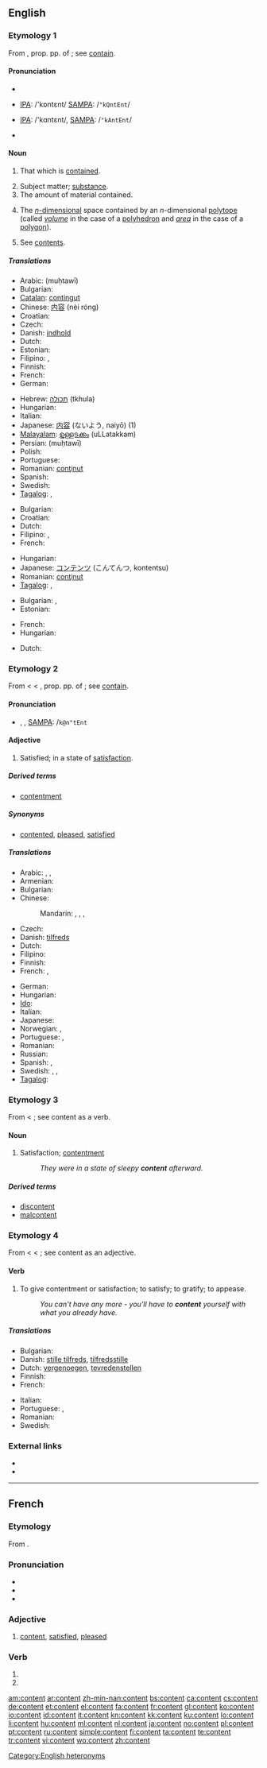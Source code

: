 {{wikipedia}}
==English==

===Etymology 1===
From {{etyl|la}} {{term|contentus||satisfied, content}}, prop. pp. of {{term|continere||to hold in, contain}}; see [[contain]].

====Pronunciation====
* {{enPR|kŏn'tĕnt}}
* {{a|RP}} [[IPA]]: /'kɒntɛnt/  [[SAMPA]]: /<tt>"kQntEnt</tt>/
* {{a|US}} [[IPA]]: /'kɑntɛnt/, [[SAMPA]]: /<tt>"kAntEnt</tt>/
* {{audio|en-us-content.ogg|Audio (US)}}

====Noun====
{{en-noun|s|-}}

# {{uncountable}} That which is [[contain]]ed.
# Subject matter; [[substance]].
# The amount of material contained.
# {{mathematics}} The [[n-dimensional|''n''-dimensional]] space contained by an ''n''-dimensional [[polytope]] (called ''[[volume]]'' in the case of a [[polyhedron]] and ''[[area]]'' in the case of a [[polygon]]).
# See [[contents]].

=====Translations=====
{{trans-top|that which is contained}}
* Arabic: {{Arab|[[محتوى]]}} (muḥtawī)
* Bulgarian: {{t|bg|съдържание|n}}
* [[Catalan]]: [[contingut]] {{m}}
* Chinese: [[内容]] (nèi róng)
* Croatian: {{t+|hr|sadržaj|m|alt=sȁdržāj}}
* Czech: {{t-|cs|obsah|m}}
* Danish: [[indhold]] {{n}}
* Dutch: {{t+|nl|inhoud|m}}
* Estonian: {{t-|et|sisu}}
* Filipino: {{tø|fil|laman}},  {{tø|fil|nilalaman}}
* Finnish: {{t-|fi|sisältö}}
* French: {{t+|fr|contenu|m}}
* German: {{t+|de|Inhalt|m}}
{{trans-mid}}
* Hebrew: [[תכולה]] (tkhula) {{f}}
* Hungarian: {{t+|hu|tartalom}}
* Italian: {{t+|it|contenuto|m}}
* Japanese: [[内容]] (ないよう, naiyō) (1)
* [[Malayalam]]: [[ഉള്ളടക്കം]] (uLLatakkam)
* Persian: {{fa-Arab|[[محتوی]]}} (muḥtawī)
* Polish: {{t+|pl|zawartość|f}}
* Portuguese: {{t+|pt|conteúdo|m}}
* Romanian: [[conţinut]] {{n}}
* Spanish: {{t-|es|contenido|m}}
* Swedish: {{t+|sv|innehåll|n}}
* [[Tagalog]]: {{t-|tl|laman|xs=Tagalog}},  {{t|tl|nilalaman|xs=Tagalog}}
{{trans-bottom}}

{{trans-top|subject matter}}
* Bulgarian: {{t|bg|същност|f}}
* Croatian: {{t+|hr|sadržaj|m|alt=sȁdržāj}}
* Dutch: {{t+|nl|inhoud|m}}
* Filipino: {{tø|fil|laman}},  {{tø|fil|nilalaman}}
* French: {{t+|fr|contenu|m}}
{{trans-mid}}
* Hungarian: {{t+|hu|tartalom}}
* Japanese: [[コンテンツ]] (こんてんつ, kontentsu)
* Romanian: [[conţinut]] {{n}}
* [[Tagalog]]: {{t-|tl|laman|xs=Tagalog}},  {{t|tl|nilalaman|xs=Tagalog}}
{{trans-bottom}}

{{trans-top|the amount of material contained}}
* Bulgarian: {{t|bg|вместимост|f}},  {{t|bg|капацитет|m}}
* Estonian: {{t|et|sisaldus}}
{{trans-mid}}
* French: {{t+|fr|contenu|m}}
* Hungarian: {{t+|hu|tartalom}}
{{trans-bottom}}

{{trans-top|mathematics: space contained by a polytope}}
* Dutch: {{t+|nl|inhoud|m}}
{{trans-mid}}
{{trans-bottom}}

===Etymology 2===
From {{etyl|enm}} < {{etyl|fro}} {{term|content|lang=fro}} < {{etyl|la}} {{term|contentus||satisfied, content}}, prop. pp. of {{term|continere||to hold in, contain}}; see [[contain]].

====Pronunciation====
* {{enPR|kəntĕnt'}}, {{IPA|/kən'tɛnt/}}, [[SAMPA]]: /<tt>k@n"tEnt</tt>

====Adjective====
{{en-adj}}

# {{context|used only as a copula with '''be'''}} Satisfied; in a state of [[satisfaction]].

=====Derived terms=====
* [[contentment]]

=====Synonyms=====
* {{sense|satisfied}} [[contented]], [[pleased]], [[satisfied]]

=====Translations=====
{{trans-top|satisfied}}
* Arabic: {{t|ar|مبصوط|tr=mabSuuT}},  {{t|ar|قانع|tr=faani`}},  {{t|ar|محتوى|tr=muHtawaa}}
* Armenian: {{t-|hy|գոհ|tr=goh}}
* Bulgarian: {{t|bg|доволен}}
* Chinese:
*: Mandarin: {{t-|cmn|滿足|sc=Hani}},  {{t-|cmn|满足|tr=mǎnzú|sc=Hani}},  {{t-|cmn|滿意|sc=Hani}},  {{t-|cmn|满意|tr=mǎnyì|sc=Hani}}
* Czech: {{t-|cs|spokojený|m}}
* Danish: [[tilfreds]]
* Dutch: {{t+|nl|tevreden}}
* Filipino: {{tø|fil|kuntento}}
* Finnish: {{t+|fi|tyytyväinen}}
* French: {{t+|fr|content|m}}, {{t+|fr|contente|f}}
{{trans-mid}}
* German: {{t+|de|zufrieden}}
* Hungarian: {{elégedett}}
* [[Ido]]: {{t+|io|kontenta|xs=Ido}}
* Italian: {{t+|it|contento}}
* Japanese: {{qualifier|verb}} {{t|ja|満足している|tr=manzoku shite iru}}
* Norwegian: {{t|no|fornøyd}},  {{t|no|tilfreds}}
* Portuguese: {{t+|pt|contente}}, {{t+|pt|satisfeito}}
* Romanian: {{t-|ro|mulţumit}}
* Russian: {{t+|ru|довольный|tr=dovól'nyj}}
* Spanish: {{t-|es|contento|m}},{{t-|es|contenta|f}}
* Swedish: {{t+|sv|nöjd}}, {{t+|sv|tillfreds}}, {{t+|sv|tillfredsställd}}
* [[Tagalog]]: {{t|tl|kuntento|xs=Tagalog}}
{{trans-bottom}}

===Etymology 3===
From {{etyl|fro}} {{term|contente||content, contentment}} < {{term|contenter}}; see content as a verb.

====Noun====
{{en-noun}}

# Satisfaction; [[contentment]]
#: ''They were in a state of sleepy '''content''' afterward.''

=====Derived terms=====
* [[discontent]]
* [[malcontent]]

===Etymology 4===
From {{etyl|fro}} {{term|contenter}} < {{etyl|ML.}} {{term|contentare||to satisfy}} < {{etyl|la}} {{term|contentus||satisfied, content}}; see content as an adjective.

====Verb====
{{en-verb}}

# {{transitive}} To give contentment or satisfaction; to satisfy; to gratify; to appease.
#: ''You can't have any more - you'll have to '''content''' yourself with what you already have.''

=====Translations=====
{{trans-top|satisfy}}
* Bulgarian: {{t|bg|задоволявам}}
* Danish: [[stille tilfreds]], [[tilfredsstille]]
* Dutch: [[vergenoegen]], [[tevredenstellen]]
* Finnish: {{t+|fi|tyydyttää}}
* French: {{t+|fr|satisfaire}}
{{trans-mid}}
* Italian: {{t+|it|soddisfare}}
* Portuguese: {{t+|pt|contentar}}, {{t+|pt|satisfazer}}
* Romanian: {{t+|ro|mulţumi}}
* Swedish: {{t+|sv|nöja}}
{{trans-bottom}}

===External links===
* {{R:Webster 1913}}
* {{R:Century 1911}}

[[Category:English heteronyms]]

----

==French==

===Etymology===
From {{etyl|la|fr}} {{term|contentus|lang=la}}.

===Pronunciation===
* {{IPA|/kɔ̃.tɑ̃/|lang=fr}}
* {{audio|Fr-content.ogg|audio}}
* {{homophones|comptant|contant|contents|lang=fr}}

===Adjective===
{{fr-adj}}

# [[#English|content]], [[satisfied]], [[pleased]]

===Verb===
{{fr-verb form}}

# {{conjugation of|conter||3|p|pres|ind|lang=fr}}
# {{conjugation of|conter||3|p|pres|sub|lang=fr}}

[[am:content]]
[[ar:content]]
[[zh-min-nan:content]]
[[bs:content]]
[[ca:content]]
[[cs:content]]
[[de:content]]
[[et:content]]
[[el:content]]
[[fa:content]]
[[fr:content]]
[[gl:content]]
[[ko:content]]
[[io:content]]
[[id:content]]
[[it:content]]
[[kn:content]]
[[kk:content]]
[[ku:content]]
[[lo:content]]
[[li:content]]
[[hu:content]]
[[ml:content]]
[[nl:content]]
[[ja:content]]
[[no:content]]
[[pl:content]]
[[pt:content]]
[[ru:content]]
[[simple:content]]
[[fi:content]]
[[ta:content]]
[[te:content]]
[[tr:content]]
[[vi:content]]
[[wo:content]]
[[zh:content]]